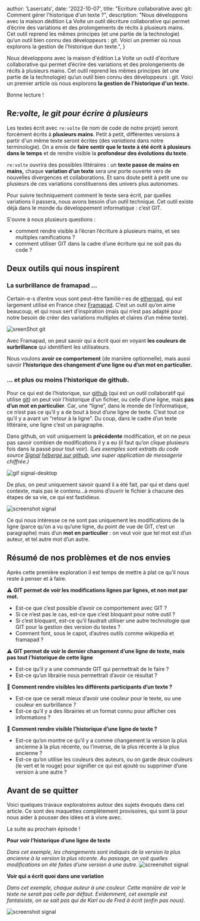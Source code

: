 
  author: 'Lasercats',
  date: '2022-10-07',
  title: "Ecriture collaborative avec git: Comment gérer l'historique d'un texte ?",
  description:
    "Nous développons avec la maison dédition La Volte un outil décriture collaborative qui permet d’écrire des variations et des prolongements de récits à plusieurs mains. Cet outil reprend les mêmes principes (et une partie de la technologie) qu’un outil bien connu des développeurs : git. Voici un premier où nous explorons la gestion de l'historique dun texte.",
}



 Nous développons avec la maison d'édition La Volte un outil d'écriture collaborative qui permet d’écrire des variations et des prolongements de récits à plusieurs mains. Cet outil reprend les mêmes principes (et une partie de la technologie) qu’un outil bien connu des développeurs : git. 
Voici un premier article où nous explorons **la gestion de l'historique d'un texte.**

Bonne lecture !


## R*e:volte, le git pour écrire à plusieurs*

Les textes écrit avec `re:volte` (le nom de code de notre projet) seront forcément écrits à **plusieurs mains**. Petit à petit, différentes versions à partir d'un même texte seront écrites (des *variations* dans notre terminologie). On a envie de **faire sentir que le texte à été écrit à plusieurs dans le temps** et de rendre visible la **profondeur des évolutions du texte**. 

`re:volte` ouvrira des possibles littéraires :  un **texte passe de mains en mains,** chaque **variation d’un texte** sera une porte ouverte vers de nouvelles divergences et collaborations. Et sans doute petit à petit une ou plusieurs de ces variations constituerons des univers plus autonomes.

Pour suivre techniquement comment le texte sera écrit, par quelles variations il passera, nous avons besoin d’un outil technique. Cet outil existe déjà dans le monde du développement informatique : c’est GIT.

S'ouvre à nous plusieurs questions :

- comment rendre visible à l’écran l’écriture à plusieurs mains, et ses multiples ramifications ?
- comment utiliser GIT dans la cadre d’une écriture qui ne soit pas du code ?

## Deux outils qui nous inspirent

### La surbrillance de framapad …

Certain-e-s d’entre vous sont peut-être familiè·r·es de [etherpad](https://etherpad.org/), qui est largement utilisé en France chez [Framapad](https://framapad.org/abc/fr/). C’est un outil qu’on aime beaucoup, et qui nous sert d’inspiration (mais qui n’est pas adapté pour notre besoin de créer des variations multiples et claires d’un même texte).

<Image src={screenshot1} alt="sreenShot git" />

Avec Framapad, on peut savoir qui a écrit quoi en voyant **les couleurs de surbrillance** qui identifient les utilisateurs.

Nous voulons **avoir ce comportement** (de manière optionnelle), mais aussi savoir **l’historique des changement d’une ligne ou d’un mot en particulier.**

### … et plus ou moins l’historique de github.

Pour ce qui est de l’historique, sur [github](github.com) (qui est un outil collaboratif qui utilise [git](https://git-scm.com/)) on peut voir l’historique d’un fichier, ou celle d’une ligne, mais **pas d’un mot** **en particulier**. Car, une “ligne”, dans le monde de l’informatique, ce n’est pas ce qu’il y a de bout à bout d’une ligne de texte. C’est tout ce qu’il y a avant un “retour à la ligne”. Du coup, dans le cadre d’un texte littéraire, une ligne c’est un paragraphe.

Dans github, on voit uniquement la **précédente** modification, et on ne peux pas savoir combien de modifications il y a eu (il faut qu’on clique plusieurs fois dans la passé pour tout voir).
*(Les exemples sont extraits du code source [Signal](https://signal.org/fr/) [hébergé sur github,](https://github.com/signalapp/Signal-Desktop/blame/0ba6a0926e45ca0e95661397557de10ba960c4e0/app/main.ts) une super application de messagerie chiffrée.)*

<Image unoptimized={true} src={gif} alt="gif signal-desktop" />

De plus, on peut uniquement savoir quand il a été fait, par qui et dans quel contexte, mais pas le contenu…à moins d’ouvrir le fichier à chacune des étapes de sa vie, ce qui est fastidieux.

<Image src={screenshot3} alt="screenshot signal" />

Ce qui nous intéresse ce ne sont pas uniquement les modifications de la ligne (parce qu’on a vu qu’une ligne, du point de vue de GIT, c’est un paragraphe) mais d’un **mot en particulier** : on veut voir que tel mot est d’un auteur, et tel autre mot d’un autre.

## Résumé de nos problèmes et de nos envies

Après cette première exploration il est temps de mettre à plat ce qu’il nous reste à penser et à faire.

⚠️ **GIT permet de voir les modifications lignes par lignes, et non mot par mot.**

- Est-ce que c’est possible d’avoir ce comportement avec GIT ?
- Si ce n’est pas le cas, est-ce que c’est bloquant pour notre outil ?
- Si c’est bloquant, est-ce qu’il faudrait utiliser une autre technologie que GIT pour la gestion des version du textes  ?
- Comment font, sous le capot, d’autres outils comme wikipedia et framapad ?

⚠️ **GIT permet de voir le dernier changement d’une ligne de texte, mais pas tout l’historique de cette ligne**

- Est-ce qu’il y a une commande GIT qui permettrait de le faire ?
- Est-ce qu’un librairie nous permettrait d’avoir ce résultat ?

🎨 **Comment rendre visibles les différents participants d’un texte ?**

- Est-ce que ce serait mieux d’avoir une couleur pour le texte, ou une couleur en surbrillance ?
- Est-ce qu’il y a des librairies et un format connu pour afficher ces informations ?

🎨 **Comment rendre visible l’historique d’une ligne de texte  ?**

- Est-ce qu’on montre ce qu’il y a comme changement la version la plus ancienne à la plus récente, ou l’inverse, de la plus récente à la plus ancienne ?
- Est-ce qu’on utilise les couleurs des auteurs, ou on garde deux couleurs (le vert et le rouge) pour signifier ce qui est ajouté ou supprimer d’une version à une autre ?

## Avant de se quitter

Voici quelques travaux exploratoires autour des sujets évoqués dans cet article. Ce sont des maquettes complètement provisoires, qui sont là pour nous aider à pousser des idées et à vivre avec. 

La suite au prochain épisode !

**Pour voir l’historique d’une ligne de texte**

*Dans cet exemple, les changements sont indiqués de la version la plus ancienne à la version la plus récente. Au passage, on voit quelles modifications on été faites d’une version à une autre.*
<Image src={figma1} alt="screenshot signal" />

**Voir qui a écrit quoi dans une variation**

*Dans cet exemple, chaque auteur à une couleur. Cette manière de voir le texte ne serait pas celle par défaut. Evidemment, cet exemple est fantaisiste, on se sait pas qui de Karl ou de Fred à écrit (enfin pas nous).*

<Image src={figma2} alt="screenshot signal" />
